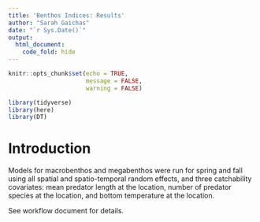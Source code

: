 ```yaml
---
title: 'Benthos Indices: Results'
author: "Sarah Gaichas"
date: "`r Sys.Date()`"
output:
  html_document:
    code_fold: hide
---
```


```r
knitr::opts_chunk$set(echo = TRUE,
                      message = FALSE,
                      warning = FALSE)

library(tidyverse)
library(here)
library(DT)
```

# Introduction

Models for macrobenthos and megabenthos were run for spring and fall using all spatial and spatio-temporal random effects, and three catchability covariates: mean predator length at the location, number of predator species at the location, and bottom temperature at the location. 

See workflow document for details. 


